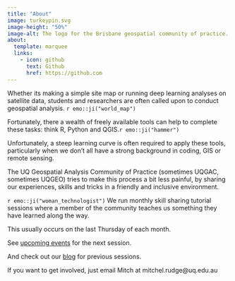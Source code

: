 ```yaml
---
title: "About"
image: turkeypin.svg
image-height: "50%"
image-alt: The logo for the Brisbane geospatial community of practice. A red, google-esque location pin with an Australian brush turkey in the center.
about:
  template: marquee
  links:
    - icon: github
      text: Github
      href: https://github.com
---
```


Whether its making a simple site map or running deep learning analyses on satellite data, students and researchers are often called upon to conduct geospatial analysis. `r emo::ji("world_map")`

Fortunately, there a wealth of freely available tools can help to complete these tasks: think R, Python and QGIS.`r emo::ji("hammer")`

Unfortunately, a steep learning curve is often required to apply these tools, particularly when we don't all have a strong background in coding, GIS or remote sensing.

The UQ Geospatial Analysis Community of Practice (sometimes UQGAC, sometimes UQGEO) tries to make this process a bit less painful, by sharing our experiences, skills and tricks in a friendly and inclusive environment.

`r emo::ji("woman_technologist")` We run monthly skill sharing tutorial sessions where a member of the community teaches us something they have learned along the way.

This usually occurs on the last Thursday of each month.

See [upcoming events](/upcoming-events/) for the next session.

And check out our [blog](/index.qmd) for previous sessions.

If you want to get involved, just email Mitch at mitchel.rudge@uq.edu.au
